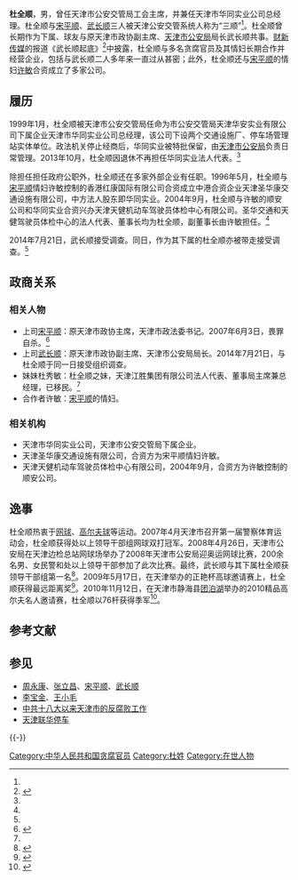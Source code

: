 {{Infobox Officeholder
|name        = 杜全顺
|image       = 
|imagesize   = 
|caption     = 
|birth_date  = 
|birth_place = {{PRC}}[[天津市|天津市]]
|death_date  = 
|death_place = 
|nationality = {{PRC}}
|occupation  = [[中华人民共和国|中华人民共和国]]政府官员
|party       = {{CPC}}
|office      = 天津市公安交管局工会主席
|term        = 
|term_start  = 
|term_end    = 
|predecessor = 
|successor   = 
}}

'''杜全顺'''，男，曾任天津市公安交管局工会主席，并兼任天津市华同实业公司总经理。杜全顺与[[宋平顺|宋平顺]]、[[武长顺|武长顺]]三人被天津公安交管系统人称为“三顺”<ref name="武长顺起底" />。杜全顺曾长期作为下属、球友与原天津市政协副主席、[[天津市公安局|天津市公安局]]局长武长顺共事。[[财新传媒|财新传媒]]的报道《武长顺起底》<ref name="武长顺起底">{{cite news |author = 财新记者 包志明、见习记者 郭清媛 |title = 武长顺起底 |url = http://china.caixin.com/2014-10-15/100738621_all.html |accessdate = 2015-02-14 |newspaper = [[财新传媒|财新传媒]] |date = 2014-10-15 |archive-date = 2016-05-04 |archive-url = https://web.archive.org/web/20160504230155/http://china.caixin.com/2014-10-15/100738621_all.html |dead-url = yes }}</ref>中披露，杜全顺与多名贪腐官员及其情妇长期合作并经营企业，包括与武长顺二人多年来一直过从甚密；此外，杜全顺还与[[宋平顺|宋平顺]]的情妇[[许敏|许敏]]合资成立了多家公司。

== 履历 ==
1999年1月，杜全顺被天津市公安交管局任命为市公安交管局天津华安实业有限公司下属企业天津市华同实业公司总经理，该公司下设两个交通设施厂、停车场管理站实体单位。政法机关停止经商后，华同实业被特批保留，由[[天津市公安局|天津市公安局]]负责日常管理。2013年10月，杜全顺因退休不再担任华同实业法人代表。<ref name="武长顺起底" />

除担任担任政府公职外，杜全顺还在多家外部企业有任职。1996年5月，杜全顺与[[宋平顺|宋平顺]]情妇许敏控制的香港红康国际有限公司合资成立中港合资企业天津圣华康交通设施有限公司，中方法人股东即华同实业。2004年9月，杜全顺与许敏的顺安公司和华同实业合资兴办天津天健机动车驾驶员体检中心有限公司。圣华交通和天健驾驶员体检中心的法人代表、董事长均为杜全顺，副董事长由许敏担任。<ref name="武长顺起底" />

2014年7月21日，武长顺接受调查。同日，作为其下属的杜全顺亦被带走接受调查。<ref name="武长顺起底" />

== 政商关系 ==
=== 相关人物 ===
* 上司[[宋平顺|宋平顺]]：原天津市政协主席，天津市政法委书记。2007年6月3日，畏罪自杀。<ref>{{cite web|url=http://news.bbc.co.uk/chinese/simp/hi/newsid_6730000/newsid_6736500/6736551.stm|title=天津政协主席宋平顺自杀身亡|date=2007-06-09|publisher=BBC中文网|accessdate=2015-02-14|archive-date=2007-07-03|archive-url=https://web.archive.org/web/20070703224639/http://news.bbc.co.uk/chinese/simp/hi/newsid_6730000/newsid_6736500/6736551.stm|dead-url=no}}</ref>
* 上司[[武长顺|武长顺]]：原天津市政协副主席、天津市公安局局长。2014年7月21日，与杜全顺于同一日接受组织调查。
* 妹妹杜秀敏：杜全顺之妹，天津江胜集团有限公司法人代表、董事局主席兼总经理，已移民。<ref name="武长顺起底" />
* 合作者许敏：[[宋平顺|宋平顺]]的情妇。

=== 相关机构 ===
* 天津市华同实业公司，天津市公安交管局下属企业。
* 天津圣华康交通设施有限公司，合资方为宋平顺情妇许敏。
* 天津天健机动车驾驶员体检中心有限公司，2004年9月，合资方为许敏控制的顺安公司。

== 逸事 ==
杜全顺热衷于[[网球|网球]]、[[高尔夫球|高尔夫球]]等运动。2007年4月天津市召开第一届警察体育运动会，杜全顺获得处以上领导干部组网球双打冠军。2008年4月26日，天津市公安局在天津边检总站网球场举办了2008年天津市公安局迎奥运网球比赛，200余名男、女民警和处以上领导干部参加了此次比赛。最终，武长顺与其下属杜全顺获领导干部组第一名<ref>{{cite news|author=天津日报|title=市公安局“迎奥运”网球比赛结束|url=http://www.tj.gov.cn/smsh/whsh/200804/t20080427_54332.htm|accessdate=2015-02-14|newspaper=天津政务网|date=2008-04-27|deadurl=yes|archiveurl=https://web.archive.org/web/20150214115811/http://www.tj.gov.cn/smsh/whsh/200804/t20080427_54332.htm|archivedate=2015-02-14}}</ref>。2009年5月17日，在天津举办的正艳杯高球邀请赛上，杜全顺获得最远距离奖<ref>{{cite news |title = 正艳杯高球邀请赛落幕 |url = http://news.163.com/09/0520/02/59NMPBLK000120GR.html |accessdate = 2015-02-14 |newspaper = [[城市快报|城市快报]] |date = 2009-05-18 |archive-url = https://web.archive.org/web/20150214142706/http://news.163.com/09/0520/02/59NMPBLK000120GR.html |archive-date = 2015-02-14 |dead-url = yes }}</ref>。2010年11月12日，在天津市静海县[[团泊洼|团泊湖]]举办的2010精品高尔夫名人邀请赛，杜全顺以76杆获得季军<ref>{{cite news |title = 2010精品高尔夫名人邀请赛在天津团泊湖球场举行 |url = http://sports.sina.com.cn/golf/2010-11-18/10175317471.shtml |accessdate = 2015-02-14 |newspaper = 新浪体育 |date = 2010-11-18 |archive-date = 2019-08-24 |archive-url = https://web.archive.org/web/20190824171646/http://sports.sina.com.cn/golf/2010-11-18/10175317471.shtml |dead-url = no }}</ref>。

== 参考文献 ==
{{Reflist|2}}

== 参见 ==
* [[周永康|周永康]]、[[张立昌|张立昌]]、[[宋平顺|宋平顺]]、[[武长顺|武长顺]]
* [[李宝金|李宝金]]、[[王小毛_(企业家)|王小毛]]
* [[中共十八大以来天津市的反腐败工作|中共十八大以来天津市的反腐败工作]]
* [[天津联华停车|天津联华停车]]

{{-}}
{{中共十八大以来的反腐败工作}}

[[Category:中华人民共和国贪腐官员|Category:中华人民共和国贪腐官员]]
[[Category:杜姓|Category:杜姓]]
[[Category:在世人物|Category:在世人物]]
